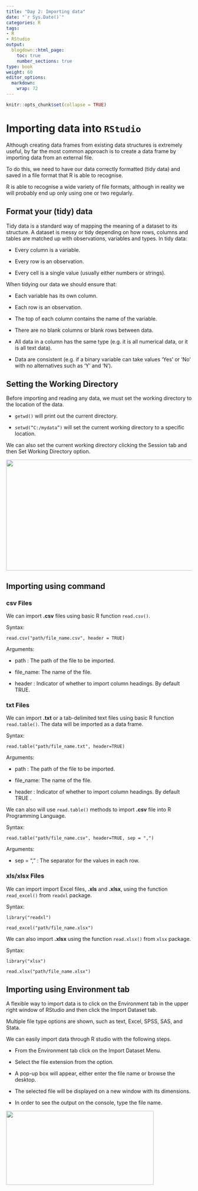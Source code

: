 ```yaml
---
title: "Day 2: Importing data"
date: "`r Sys.Date()`"
categories: R
tags:
- R
- RStudio
output:
  blogdown::html_page:
    toc: true
    number_sections: true
type: book
weight: 60
editor_options: 
  markdown: 
    wrap: 72
---
```


```r
knitr::opts_chunk$set(collapse = TRUE)
```

# Importing data into `RStudio`

Although creating data frames from existing data structures is extremely useful, by far the most common approach is to create a data frame by importing data from an external file.

To do this, we need to have our data correctly formatted (tidy data) and saved in a file format that R is able to recognise.

R is able to recognise a wide variety of file formats, although in reality we will probably end up only using one or two regularly.

## Format your (tidy) data

Tidy data is a standard way of mapping the meaning of a dataset to its structure. A dataset is messy or tidy depending on how rows, columns and tables are matched up with observations, variables and types. In tidy data:

-   Every column is a variable.

-   Every row is an observation.

-   Every cell is a single value (usually either numbers or strings).

When tidying our data we should ensure that:

-   Each variable has its own column.

-   Each row is an observation.

-   The top of each column contains the name of the variable.

-   There are no blank columns or blank rows between data.

-   All data in a column has the same type (e.g. it is all numerical data, or it is all text data).

-   Data are consistent (e.g. if a binary variable can take values 'Yes' or 'No' with no alternatives such as 'Y' and 'N').

## Setting the Working Directory

Before importing and reading any data, we must set the working directory to the location of the data.

-   `getwd()` will print out the current directory.

-   `setwd(“C:/mydata”)` will set the current working directory to a specific location.

We can also set the current working directory clicking the Session tab and then Set Working Directory option.

![](/workshops/neom/importing_files/setwd.png){width=600px height=300px}

## Importing using command

### csv Files

We can import **.csv** files using basic R function `read.csv()`.

Syntax:

`read.csv("path/file_name.csv", header = TRUE)`

Arguments:

-   path : The path of the file to be imported.

-   file_name: The name of the file.

-   header : Indicator of whether to import column headings. By default TRUE.

### txt Files

We can import **.txt** or a tab-delimited text files using basic R function `read.table()`. The data will be imported as a data frame.

Syntax:

`read.table("path/file_name.txt", header=TRUE)`

Arguments:

-   path : The path of the file to be imported.

-   file_name: The name of the file.

-   header : Indicator of whether to import column headings. By default
    TRUE .

We can also will use `read.table()` methods to import **.csv** file into R Programming Language.

Syntax:

`read.table("path/file_name.csv", header=TRUE, sep = ",")`

Arguments:

-   sep = "," : The separator for the values in each row.

### xls/xlsx Files

We can import import Excel files, **.xls** and **.xlsx**, using the function `read_excel()` from `readxl` package.

Syntax:

`library("readxl")` 

`read_excel("path/file_name.xlsx")`

We can also import **.xlsx** using the function `read.xlsx()` from `xlsx` package.

Syntax:

`library("xlsx")` 

`read.xlsx("path/file_name.xlsx")`

## Importing using Environment tab

A flexible way to import data is to click on the Environment tab in the upper right window of RStudio and then click the Import Dataset tab.

Multiple file type options are shown, such as text, Excel, SPSS, SAS, and Stata.

We can easily import data through R studio with the following steps.

-   From the Environment tab click on the Import Dataset Menu.

-   Select the file extension from the option.

-   A pop-up box will appear, either enter the file name or browse the
    desktop.

-   The selected file will be displayed on a new window with its dimensions.

-   In order to see the output on the console, type the file name.

![](/workshops/neom/importing_files/Environment.png){width=400px height=200px}